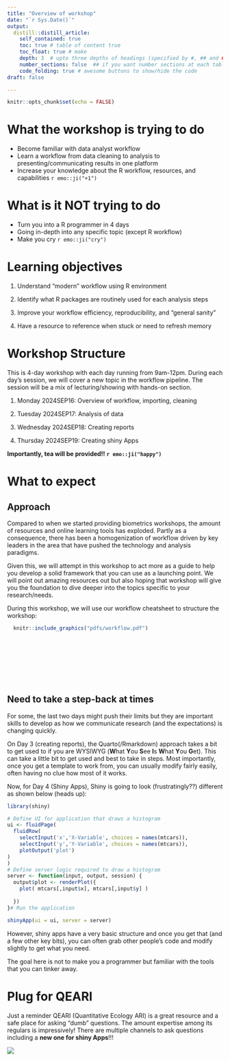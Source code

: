 ```yaml
---
title: "Overview of workshop"
date: "`r Sys.Date()`"
output:
  distill::distill_article:
    self_contained: true
    toc: true # table of content true
    toc_float: true # make 
    depth: 3  # upto three depths of headings (specified by #, ## and ###)
    number_sections: false  ## if you want number sections at each table header
    code_folding: true # awesome buttons to show/hide the code
draft: false

---
```


```r
knitr::opts_chunk$set(echo = FALSE)
```

# What the workshop is trying to do

-   Become familiar with data analyst workflow
-   Learn a workflow from data cleaning to analysis to presenting/communicating results in one platform
-   Increase your knowledge about the R workflow, resources, and capabilities `r emo::ji("+1")`

# What is it **NOT** trying to do

-   Turn you into a R programmer in 4 days
-   Going in-depth into any specific topic (except R workflow)
-   Make you cry `r emo::ji("cry")`

# Learning objectives

1)  Understand "modern" workflow using R environment

2)  Identify what R packages are routinely used for each analysis steps

3)  Improve your workflow efficiency, reproducibility, and "general sanity"

4)  Have a resource to reference when stuck or need to refresh memory

# Workshop Structure

This is 4-day workshop with each day running from 9am-12pm. During each day's session, we will cover a new topic in the workflow pipeline. The session will be a mix of lecturing/showing with hands-on section.

1)  Monday 2024SEP16: Overview of workflow, importing, cleaning

2)  Tuesday 2024SEP17: Analysis of data

3)  Wednesday 2024SEP18: Creating reports

4)  Thursday 2024SEP19: Creating shiny Apps

**Importantly, tea will be provided!! `r emo::ji("happy")`**

# What to expect

## Approach

Compared to when we started providing biometrics workshops, the amount of resources and online learning tools has exploded. Partly as a consequence, there has been a homogenization of workflow driven by key leaders in the area that have pushed the technology and analysis paradigms.

Given this, we will attempt in this workshop to act more as a guide to help you develop a solid framework that you can use as a launching point. We will point out amazing resources out but also hoping that workshop will give you the foundation to dive deeper into the topics specific to your research/needs.

During this workshop, we will use our workflow cheatsheet to structure the workshop:

```r
  knitr::include_graphics("pdfs/workflow.pdf")
```

<br> <br> <br> <br> <br> <br>

## Need to take a step-back at times

For some, the last two days might push their limits but they are important skills to develop as how we communicate research (and the expectations) is changing quickly.

On Day 3 (creating reports), the Quarto(/Rmarkdown) approach takes a bit to get used to if you are WYSIWYG (**W**hat **Y**ou **S**ee **I**s **W**hat **Y**ou **G**et). This can take a little bit to get used and best to take in steps. Most importantly, once you get a template to work from, you can usually modify fairly easily, often having no clue how most of it works.

Now, for Day 4 (Shiny Apps), Shiny is going to look (frustratingly??) different as shown below (heads up):

```r
library(shiny)

# Define UI for application that draws a histogram
ui <- fluidPage(
  fluidRow( 
    selectInput('x','X-Variable', choices = names(mtcars)),
    selectInput('y','Y-Variable', choices = names(mtcars)),
    plotOutput('plot') 
)
)
# Define server logic required to draw a histogram
server <- function(input, output, session) {
  output$plot <- renderPlot({
    plot( mtcars[,input$x], mtcars[,input$y] )
    
  })
}# Run the application 

shinyApp(ui = ui, server = server)
```

However, shiny apps have a very basic structure and once you get that (and a few other key bits), you can often grab other people's code and modify slightly to get what you need.

The goal here is not to make you a programmer but familiar with the tools that you can tinker away.

# Plug for QEARI 

Just a reminder QEARI (Quantitative Ecology ARI) is a great resource and a safe place for asking "dumb" questions. The amount expertise among its regulars is impressively! There are multiple channels to ask questions including a **new one for shiny Apps**!!!

![](images/course_overview/teams_qeari.PNG)

